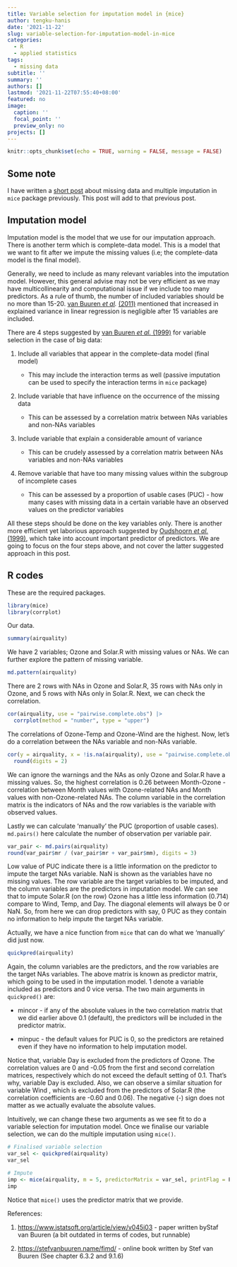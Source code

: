 ```yaml
---
title: Variable selection for imputation model in {mice}
author: tengku-hanis
date: '2021-11-22'
slug: variable-selection-for-imputation-model-in-mice
categories:
  - R
  - applied statistics
tags:
  - missing data
subtitle: ''
summary: ''
authors: []
lastmod: '2021-11-22T07:55:40+08:00'
featured: no
image:
  caption: ''
  focal_point: ''
  preview_only: no
projects: []
---
```

```r
knitr::opts_chunk$set(echo = TRUE, warning = FALSE, message = FALSE)
```

## Some note

I have written a [short post](https://tengkuhanis.netlify.app/post/a-short-note-on-multiple-imputation/) about missing data and multiple imputation in `mice` package previously. This post will add to that previous post.

## Imputation model

Imputation model is the model that we use for our imputation approach. There is another term which is complete-data model. This is a model that we want to fit after we impute the missing values (i.e; the complete-data model is the final model).

Generally, we need to include as many relevant variables into the imputation model. However, this general advise may not be very efficient as we may have multicollinearity and computational issue if we include too many predictors. As a rule of thumb, the number of included variables should be no more than 15-20. [van Buuren *et al*](https://www.jstatsoft.org/article/view/v045i03)*.* [(2011)](https://www.jstatsoft.org/article/view/v045i03) mentioned that increased in explained variance in linear regression is negligible after 15 variables are included.

There are 4 steps suggested by [van Buuren *et al.* (1999)](https://stefvanbuuren.name/publications/Flexible%20multivariate%20-%20TNO99054%201999.pdf) for variable selection in the case of big data:

1.  Include all variables that appear in the complete-data model (final model)

    -   This may include the interaction terms as well (passive imputation can be used to specify the interaction terms in `mice` package)

2.  Include variable that have influence on the occurrence of the missing data

    -   This can be assessed by a correlation matrix between NAs variables and non-NAs variables

3.  Include variable that explain a considerable amount of variance

    -   This can be crudely assessed by a correlation matrix between NAs variables and non-NAs variables

4.  Remove variable that have too many missing values within the subgroup of incomplete cases

    -   This can be assessed by a proportion of usable cases (PUC) - how many cases with missing data in a certain variable have an observed values on the predictor variables

All these steps should be done on the key variables only. There is another more efficient yet laborious approach suggested by [Oudshoorn *et al.* (1999)](https://stefvanbuuren.name/publications/Flexible%20multiple%20-%20TNO99045%201999.pdf), which take into account important predictor of predictors. We are going to focus on the four steps above, and not cover the latter suggested approach in this post.

## R codes

These are the required packages.

```r
library(mice)
library(corrplot)
```

Our data.

```r
summary(airquality)
```

We have 2 variables; Ozone and Solar.R with missing values or NAs. We can further explore the pattern of missing variable.

```r
md.pattern(airquality)
```

There are 2 rows with NAs in Ozone and Solar.R, 35 rows with NAs only in Ozone, and 5 rows with NAs only in Solar.R. Next, we can check the correlation.

```r
cor(airquality, use = "pairwise.complete.obs") |>
  corrplot(method = "number", type = "upper")
```

The correlations of Ozone-Temp and Ozone-Wind are the highest. Now, let's do a correlation between the NAs variable and non-NAs variable.

```r
cor(y = airquality, x = !is.na(airquality), use = "pairwise.complete.obs") |>
  round(digits = 2)
```

We can ignore the warnings and the NAs as only Ozone and Solar.R have a missing values. So, the highest correlation is 0.26 between Month-Ozone - correlation between Month values with Ozone-related NAs and Month values with non-Ozone-related NAs. The column variable in the correlation matrix is the indicators of NAs and the row variables is the variable with observed values.

Lastly we can calculate 'manually' the PUC (proportion of usable cases). `md.pairs()` here calculate the number of observation per variable pair.

```r
var_pair <- md.pairs(airquality)
round(var_pair$mr / (var_pair$mr + var_pair$mm), digits = 3)
```

Low value of PUC indicate there is a little information on the predictor to impute the target NAs variable. NaN is shown as the variables have no missing values. The row variable are the target variables to be imputed, and the column variables are the predictors in imputation model. We can see that to impute Solar.R (on the row) Ozone has a little less information (0.714) compare to Wind, Temp, and Day. The diagonal elements will always be 0 or NaN. So, from here we can drop predictors with say, 0 PUC as they contain no information to help impute the target NAs variable.

Actually, we have a nice function from `mice` that can do what we 'manually' did just now.

```r
quickpred(airquality)
```

Again, the column variables are the predictors, and the row variables are the target NAs variables. The above matrix is known as predictor matrix, which going to be used in the imputation model. 1 denote a variable included as predictors and 0 vice versa. The two main arguments in `quickpred()` are:

-   mincor - if any of the absolute values in the two correlation matrix that we did earlier above 0.1 (default), the predictors will be included in the predictor matrix.

-   minpuc - the default values for PUC is 0, so the predictors are retained even if they have no information to help imputation model.

Notice that, variable Day is excluded from the predictors of Ozone. The correlation values are 0 and -0.05 from the first and second correlation matrices, respectively which do not exceed the default setting of 0.1. That's why, variable Day is excluded. Also, we can observe a similar situation for variable Wind , which is excluded from the predictors of Solar.R (the correlation coefficients are -0.60 and 0.06). The negative (-) sign does not matter as we actually evaluate the absolute values.

Intuitively, we can change these two arguments as we see fit to do a variable selection for imputation model. Once we finalise our variable selection, we can do the multiple imputation using `mice()`.

```r
# Finalised variable selection
var_sel <- quickpred(airquality)
var_sel

# Impute
imp <- mice(airquality, m = 5, predictorMatrix = var_sel, printFlag = F)
imp
```

Notice that `mice()` uses the predictor matrix that we provide.

References:

1.  <https://www.jstatsoft.org/article/view/v045i03> - paper written byStaf van Buuren (a bit outdated in terms of codes, but runnable)

2.  <https://stefvanbuuren.name/fimd/> - online book written by Stef van Buuren (See chapter 6.3.2 and 9.1.6)